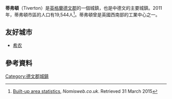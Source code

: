 {{noteTA
|G1=UK Places
|1=zh-cn:蒂弗顿; zh-tw:蒂弗頓; zh-hk:提佛頓;
}}
{{Infobox UK place
|country= 英格蘭
|region= South West England
|shire_county= [[德文郡|德文郡]]
|civil_parish= Tiverton
|official_name= Tiverton
| population = 19,544
| population_ref = (2011)
 |os_grid_reference= SS955125
|latitude= 50.903
|longitude= -3.488
|post_town= TIVERTON
|postcode_area= EX
|postcode_district= EX16
|dial_code= 01884
}}
'''蒂弗頓'''（Tiverton）是[[英格蘭|英格蘭]][[德文郡|德文郡]]的一個城鎮，也是中德文的主要城鎮。2011年，蒂弗頓市區的人口有19,544人<ref>[http://www.nomisweb.co.uk/census/2011/qs101ew Built-up area statistics], ''Nomisweb.co.uk''. Retrieved 31 March 2015</ref>。蒂弗頓曾是英國西南部的工業中心之一。

==友好城市==
* {{FRA}} [[希农|希农]]
== 參考資料 ==
{{reflist}}

[[Category:德文郡城鎮|Category:德文郡城鎮]]